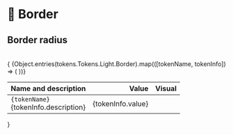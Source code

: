 
# 🚧 Border

## Border radius
<br/>
{ <table className="w-full">
  <thead className="w-full">
    <tr className="border-0">
      <th className="border-t-0 border-x-0 px-2 py-1.5" align="left">Name and description</th>
      <th className="border-t-0 border-x-0 p-2 pr-8" align="right">Value</th>
      <th className="border-t-0 border-x-0 p-2 hidden sm:table-cell" align="left">Visual</th>
    </tr>
  </thead>
  <tbody className="w-full">
    {Object.entries(tokens.Tokens.Light.Border).map(([tokenName, tokenInfo]) => (
      <tr key={tokenName} className="w-full bg-transparent dark:bg-transparent even:bg-transparent even:dark:bg-transparent border-0">
    <td className="w-full font-mono font-medium border-t-0 border-x-0 pl-2 pr-3 py-3"><code>{tokenName}</code><div className="text-sm opacity-70 font-normal font-sans pl-0.5 pt-1.5">{tokenInfo.description}</div></td>
    <td className="border-t-0 border-x-0 p-2 pr-8" align="right"><div className="w-16 opacity-70 font-mono text-sm">{tokenInfo.value}</div></td>
    <td className="border-t-0 border-x-0 p-2 hidden sm:table-cell">
      <div className="w-32 h-6 bg-color-bg-brand" style={{ borderRadius: tokenInfo.value  }}></div>
    </td>
  </tr>
))}
  </tbody>
</table> }
<br/>
